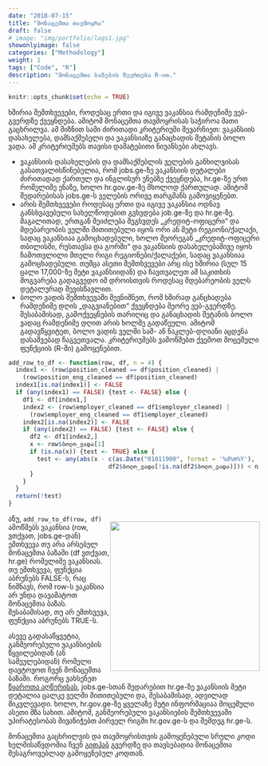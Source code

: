 ```yaml
---
date: "2018-07-15"
title: "მონაცემთა თავმოყრა"
draft: false
# image: "img/portfolio/logs1.jpg"
showonlyimage: false
categories: ["Methodology"]
weight: 1
tags: ["Code", "R"]
description: "მონაცემთა ბაზების შეერთება R-ით."
---
```

```r
knitr::opts_chunk$set(echo = TRUE)
```

ხშირია შემთხვევები, როდესაც ერთი და იგივე ვაკანსია რამდენიმე ვებ-გვერდზე ქვეყნდება. ამიტომ მონაცემთა თავმოყრისას საჭიროა მათი გაცხრილვა. ამ მიზნით სამი ძირითადი კრიტერიუმი შევარჩიეთ: ვაკანსიის დასახელება, დამსაქმებელი და ვაკანსიაზე განაცხადის შეტანის ბოლო ვადა. ამ კრიტერიუმებს თავისი დამატებითი ნიუანსები ახლავს. 

<!--more-->

* ვაკანსიის დასახელების და დამსაქმებლის ველების განხილვისას გასათვალისწინებელია, რომ jobs.ge-ზე ვაკანსიის დეტალები ძირითადად ქართულ და ინგლისურ ენებზე ქვეყნდება, hr.ge-ზე ერთ რომელიმე ენაზე, ხოლო hr.gov.ge-ზე მხოლოდ ქართულად. ამიტომ შედარებისას jobs.ge-ს ველების ორივე თარგმანს გამოვიყენებთ. 
* არის შემთხვევები როდესაც ერთი და იგივე ვაკანსია ოდნავ განსხვავებული სახელწოდებით გვხვდება job.ge-ზე და hr.ge-ზე. მაგალითად, ერთგან შეიძლება შეგხვდეს „კრედიტ-ოფიცერი“ და მდებარეობის ველში მითითებული იყოს ორი ან მეტი რეგიონი/ქალაქი, სადაც ვაკანსიაა გამოცხადებული, ხოლო მეორეგან „კრედიტ-ოფიცერი თბილისში, რუსთავსა და გორში“ და ვაკანსიის დასახელებაშივე იყოს ჩამოთვლილი მთელი რიგი რეგიონები/ქალაქები, სადაც ვაკანსიაა გამოცხადებული. თუმცა ასეთი შემთხვევები არც ისე ხშირია (სულ 15 ცალი 17,000-ზე მეტი ვაკანსიიდან) და ჩავთვალეთ ამ საკითხის მოგვარება გადაგვედო იმ დროისთვის როდესაც მდებარეობის ველს დეტალურად შევისწავლით. 
* ბოლო ვადის შემთხვევაში შევნიშნეთ, რომ ხშირად განცხადება რამდენიმე დღის „დაგვიანებით“ ქვეყნდება მეორე ვებ-გვერდზე. შესაბამისად, გამოქვეყნების თარიღიც და განაცხადის შეტანის ბოლო ვადაც რამდენიმე დღით არის ხოლმე გადაწეული. ამიტომ გადავწყვიტეთ, ბოლო ვადის ველში სამ- ან ნაკლებ-დღიანი აცდენა დასაშვებად ჩაგვეთვალა. 
კრიტერიუმებს ვამოწმებთ ქვემოთ მოცემული ფუნქციის (R-ში) გამოყენებით. 

```r
add_row_to_df <- function(row, df, n = 4) {
  index1 <- (row$position_cleaned == df$position_cleaned) | 
    (row$position_eng_cleaned == df$position_cleaned)
  index1[is.na(index1)] <- FALSE
  if (any(index1) == FALSE) {test <- FALSE} else {
    df1 <- df[index1,]
    index2 <- (row$employer_cleaned == df1$employer_cleaned) | 
      (row$employer_eng_cleaned == df1$employer_cleaned)
    index2[is.na(index2)] <- FALSE
    if (any(index2) == FALSE) {test <- FALSE} else {
      df2 <- df1[index2,]
      x <- row$ბოლო_ვადა[1] 
      if (is.na(x)) {test <- TRUE} else {
        test <- any(abs(x - c(as.Date("01011900", format = '%d%m%Y'), 
                            df2$ბოლო_ვადა[!is.na(df2$ბოლო_ვადა)])) < n) 
      }
    }
  }
  return(!test)                          
}
```


<div style= "float:right;position: relative;">
<img src="/img/methodology0/წყაროები_pic.jpg" width="300"> 
</div>


ანუ, `add_row_to_df(row, df)` ამოწმებს ვაკანსია (row, ვთქვათ, jobs.ge-დან) ემთხვევა თუ არა არსებულ მონაცემთა ბაზაში (df ვთქვათ, hr.ge) რომელიმე ვაკანსიას. თუ ემთხვევა, ფუნქცია აბრუნებს FALSE-ს, რაც ნიშნავს, რომ row-ს ვაკანსია არ უნდა დავამატოთ მონაცემთა ბაზას. შესაბამისად, თუ არ ემთხვევა, ფუნქცია აბრუნებს TRUE-ს.

ასევე გადასაწყვეტია, განმეორებული ვაკანსიების წყვილებიდან (ან სამეულებიდან) რომელი დავტოვოთ ჩვენ მონაცემთა ბაზაში. როგორც ვახსენეთ [წყაროთა აღწერისას](https://e-labour.github.io/post/sources0/), jobs.ge-სთან შედარებით hr.ge-ზე ვაკანსიის მეტი დეტალია ცალკე ველში მითითებული და, შესაბამისად, ადვილად მიკვლევადი. ხოლო, hr.gov.ge-ზე ყველაზე მეტი ინფორმაციაა მოცემული ასეთი მზა სახით. ამიტომ, განმეორებული ვაკანსიების შემთხვევაში უპირატესობას მივანიჭებთ პირველ რიგში hr.gov.ge-ს და  შემდეგ hr.ge-ს. 


მონაცემთა გაცხრილვის და თავმოყრისთვის გამოყენებული სრული კოდი  ხელმისაწვდომია ჩვენ [გითჰაბ](https://github.com/e-labour/scrape) გვერდზე და თავსებადია მონაცემთა შესაგროვებლად გამოყენებულ კოდთან.

